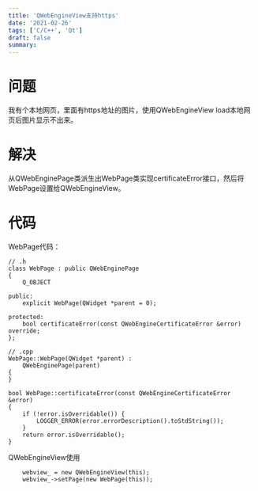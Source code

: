 ```yaml
---
title: 'QWebEngineView支持https'
date: '2021-02-26'
tags: ['C/C++', 'Qt']
draft: false
summary: 
---
```


# 问题
我有个本地网页，里面有https地址的图片，使用QWebEngineView load本地网页后图片显示不出来。

# 解决
从QWebEnginePage类派生出WebPage类实现certificateError接口，然后将WebPage设置给QWebEngineView。

# 代码
WebPage代码：
```
// .h
class WebPage : public QWebEnginePage
{
    Q_OBJECT

public:
    explicit WebPage(QWidget *parent = 0);

protected:
    bool certificateError(const QWebEngineCertificateError &error) override;
};

// .cpp
WebPage::WebPage(QWidget *parent) :
    QWebEnginePage(parent)
{
}

bool WebPage::certificateError(const QWebEngineCertificateError &error)
{
    if (!error.isOverridable()) {
        LOGGER_ERROR(error.errorDescription().toStdString());
    }
    return error.isOverridable();
}
```

QWebEngineView使用
```
    webview_ = new QWebEngineView(this);
    webview_->setPage(new WebPage(this));
```